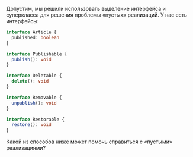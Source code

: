 Допустим, мы решили использовать выделение интерфейса и суперкласса для решения проблемы «пустых» реализаций. У нас есть интерфейсы:
```ts
interface Article {
  published: boolean
}

interface Publishable {
  publish(): void
}

interface Deletable {
  delete(): void
}

interface Removable {
  unpublish(): void
}

interface Restorable {
  restore(): void
}
```

Какой из способов ниже может помочь справиться с «пустыми» реализациями?
